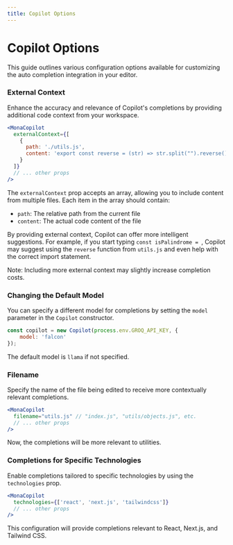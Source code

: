 ```yaml
---
title: Copilot Options
---
```



# Copilot Options

This guide outlines various configuration options available for customizing the auto completion integration in your editor.

### External Context

Enhance the accuracy and relevance of Copilot's completions by providing additional code context from your workspace.

```jsx
<MonaCopilot 
  externalContext={[
    {
      path: './utils.js',
      content: 'export const reverse = (str) => str.split("").reverse().join("")'
    }
  ]}
  // ... other props
/>
```

The `externalContext` prop accepts an array, allowing you to include content from multiple files. Each item in the array should contain:

- `path`: The relative path from the current file
- `content`: The actual code content of the file

By providing external context, Copilot can offer more intelligent suggestions. For example, if you start typing `const isPalindrome = `, Copilot may suggest using the `reverse` function from `utils.js` and even help with the correct import statement.

<Callout type="info">
  Note: Including more external context may slightly increase completion costs.
</Callout>

### Changing the Default Model

You can specify a different model for completions by setting the `model` parameter in the `Copilot` constructor.

```jsx
const copilot = new Copilot(process.env.GROQ_API_KEY, { 
    model: 'falcon' 
});
```

The default model is `llama` if not specified.

### Filename

Specify the name of the file being edited to receive more contextually relevant completions.

```jsx
<MonaCopilot 
  filename="utils.js" // "index.js", "utils/objects.js", etc.
  // ... other props
/>
```

Now, the completions will be more relevant to utilities.

### Completions for Specific Technologies

Enable completions tailored to specific technologies by using the `technologies` prop.

```jsx 
<MonaCopilot 
  technologies={['react', 'next.js', 'tailwindcss']}
  // ... other props
/>
```

This configuration will provide completions relevant to React, Next.js, and Tailwind CSS.